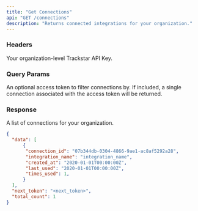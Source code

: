 ```yaml
---
title: "Get Connections"
api: "GET /connections"
description: "Returns connected integrations for your organization."
---
```


### Headers

<ParamField header="x-trackstar-api-key" type="string" required>
  Your organization-level Trackstar API Key.
</ParamField>

### Query Params
<ParamField query="access_token" type="string">
  An optional access token to filter connections by. If included, a single connection associated with the access token will be returned.
</ParamField>

### Response

<ResponseField name="data" type="list of connections">

A list of connections for your organization.

<Snippet file="connection.mdx" />

</ResponseField>

<Snippet file="total_count.mdx" />

<Snippet file="next-token.mdx" />

<ResponseExample>


```json Response
{
  "data": [
      {
       "connection_id": "07b344db-0304-4866-9ae1-ac8af5292a28",
       "integration_name": "integration_name",
       "created_at": "2020-01-01T00:00:00Z",
       "last_used": "2020-01-01T00:00:00Z",
       "times_used": 1,
      }
  ],
  "next_token": "<next_token>",
  "total_count": 1
}
```

</ResponseExample>
